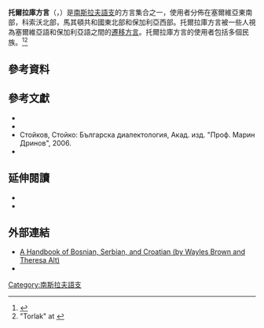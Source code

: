 {{Infobox language 
|name=托尔拉库方言
|nativename=
|states=塞爾維亞，保加利亞，馬其頓，科索沃，羅馬尼亞
|speakers=约150万
|date=
|ref=<ref name="UNESCO" />
|familycolor=印歐語系
|fam1=[[印欧语系|印欧语系]]
|fam2=[[波羅的-斯拉夫語族|波羅的-斯拉夫語族]]
|fam3=[[斯拉夫語族|斯拉夫語族]]
|fam4=[[南斯拉夫語支|南斯拉夫語支]]
|map=Torlak dialects map en.png
|mapcaption=Areas where Torlakian dialects are spoken.
|isoexception=dialect
|glotto=none
|linglist=srp-tor
|notice=IPA
}}

'''托爾拉庫方言'''（{{lang-sh|Torlački/Торлачки}}，{{lang-bg|Торлашки/Torlashki}}）是[[南斯拉夫語支|南斯拉夫語支]]的方言集合之一，使用者分佈在塞爾維亞東南部，科索沃北部，馬其頓共和國東北部和保加利亞西部。托爾拉庫方言被一些人視為塞爾維亞語和保加利亞語之間的[[遷移方言|遷移方言]]。托爾拉庫方言的使用者包括多個民族。<ref>{{cite book|url=http://books.google.bg/books?id=vi_VCm51kpkC&pg=PA519&lpg=PA519&dq=shopski+torlak&source=bl&ots=6SYfiFJmwq&sig=Gq2RCU2ydXTv7TAAfzWNEw7zoJA&hl=bg&sa=X&ei=XOldUOmFM4WLswb72YDYBQ&ved=0CCwQ6AEwAA#v=onepage&q=shopski%20torlak&f=false |title=The languages and linguistics of Europe, Bernd Kortmann, Johan van der Auwera, Walter de Gruyter, 2011, ISBN 3110220261, p. 515 |publisher=Books.google.bg |date=2011-07-27 |accessdate=2013-03-24}}</ref><ref name=UNESCO>"Torlak" at {{cite web|url=http://www.unesco.org/culture/languages-atlas/en/atlasmap/language-id-1026.html |title=UNESCO's list of endangered languages |publisher=Unesco.org |date= |accessdate=2013-03-24}}</ref>

==參考資料==
{{reflist}}

==參考文獻==
{{refbegin}}
* {{cite book |author=|title=Български диалектален атлас |publisher=Издателство "Труд" |location=София |page=218 |language=bg |isbn=954-90344-1-0 |year=2001}}
*{{cite book|author=Andreĭ N. Sobolev|title=Sprachatlas Ostserbiens und Westbulgariens: Texte|url=http://books.google.com/books?id=jBpKAAAAYAAJ|year=1998|publisher=Biblion}}
* Стойков, Стойко: Българска диалектология, Акад. изд. "Проф. Марин Дринов", 2006.
*{{cite book|author=Aleksandar Belić|title=Dijalekti istočne i južne Srbije|url=http://books.google.com/books?id=xJfEQAAACAAJ|year=1905|publisher=Sprska Kraljevska Akad.}}
{{refend}}

==延伸閱讀==
{{refbegin}}
* {{cite journal| title=Determination and Doubling in Balkan Borderlands| url=http://mahimahi.uchicago.edu/media/faculty/vfriedm/220Friedman09.pdf| last=Friedman| first=Victor| journal=Harvard Ukrainian Studies| volume=1-4| year=2006| pages=105–116| access-date=2018-08-01| archive-date=2017-04-25| archive-url=https://web.archive.org/web/20170425121521/http://mahimahi.uchicago.edu/media/faculty/vfriedm/220Friedman09.pdf| dead-url=no}}
* {{cite journal| title=Balkan Slavic Dialectology and Balkan Linguistics: Periphery as Center| url=http://home.uchicago.edu/~vfriedm/Articles/213Friedman08.pdf| last=Friedman| first=Victor| journal=American Contributions to the 14th International Congress of Slavists| volume=1:Linguistics| year=2008| pages=131–148| access-date=2018-08-01| archive-date=2021-02-25| archive-url=https://web.archive.org/web/20210225161002/http://home.uchicago.edu/~vfriedm/Articles/213Friedman08.pdf| dead-url=no}}
{{refend}}

==外部連結==
*[http://www.seelrc.org:8080/grammar/mainframe.jsp?nLanguageID=1 A Handbook of Bosnian, Serbian, and Croatian (by Wayles Brown and Theresa Alt)] {{Wayback|url=http://www.seelrc.org:8080/grammar/mainframe.jsp?nLanguageID=1 |date=20210308093657 }}
* {{cite web|url=http://img250.imageshack.us/img250/8238/ivicdijalektoloska2.jpg|title=Диjалектолошка карта српскохрватског подручjа|author=Ивић П.|authorlink=|date=|editor=|format=|work=|pages=|location=|publisher=Imageshack.us|accessdate=|language=sr|description=|ref=|archiveurl=https://web.archive.org/web/20140222160421/http://img250.imageshack.us/img250/8238/ivicdijalektoloska2.jpg|archivedate=2014-02-22|dead-url=no}}

[[Category:南斯拉夫語支|Category:南斯拉夫語支]]